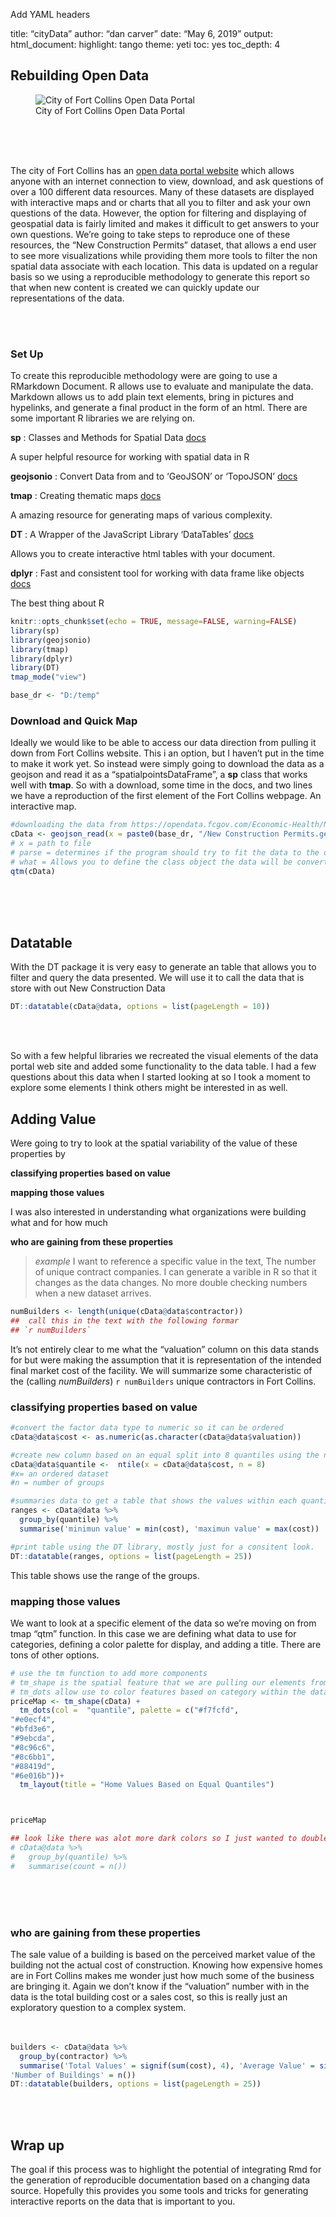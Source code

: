 
Add YAML headers 

title: "cityData"
author: "dan carver"
date: "May 6, 2019"
output:
  html_document:
    highlight: tango
    theme: yeti
    toc: yes
    toc_depth: 4



## Rebuilding Open Data

![City of Fort Collins Open Data Portal](D:/temp/fcOpenData.png)


<br>
<br>
<br>

The city of Fort Collins has an [open data portal website](https://www.fcgov.com/opendata/) which allows anyone with an internet connection to view, download, and ask questions of over a 100 different data resources. Many of these datasets are displayed with interactive maps and or charts that all you to filter and ask your own questions of the data. However, the option for filtering and displaying of geospatial data is fairly limited and makes it difficult to get answers to your own questions. We're going to take steps to reproduce one of these resources, the "New Construction Permits" dataset, that allows a end user to see more visualizations while providing them more tools to filter the non spatial data associate with each location. This data is updated on a regular basis so we using a reproducible methodology to generate this report so that when new content is created we can quickly update our representations of the data.

<br>
<br>

### Set Up
To create this reproducible methodology were are going to use a RMarkdown Document.
R allows use to evaluate and manipulate the data. Markdown allows us to add plain text elements, bring in pictures and hypelinks, and generate a final product in the form of an html.
There are some important R libraries we are relying on.

 **sp** : Classes and Methods for Spatial Data [docs](https://cran.r-project.org/web/packages/sp/index.html)

A super helpful resource for working with spatial data in R

 **geojsonio** : Convert Data from and to 'GeoJSON' or 'TopoJSON' [docs](https://cran.r-project.org/web/packages/geojsonio/index.html)


**tmap** : Creating thematic maps [docs](https://cran.r-project.org/web/packages/tmap/tmap.pdf)

A amazing resource for generating maps of various complexity.

**DT** : A Wrapper of the JavaScript Library 'DataTables' [docs](https://cran.r-project.org/web/packages/DT/DT.pdf)

Allows you to create interactive html tables with your document.

**dplyr** : Fast and consistent tool for working with data frame like objects [docs](https://cran.r-project.org/web/packages/dplyr/dplyr.pdf)

The best thing about R

```r
knitr::opts_chunk$set(echo = TRUE, message=FALSE, warning=FALSE)
library(sp)
library(geojsonio)
library(tmap)
library(dplyr)
library(DT)
tmap_mode("view")

base_dr <- "D:/temp"

```


### Download and Quick Map
Ideally we would like to be able to access our data direction from pulling it down from Fort Collins website. This i an option, but I haven't put in the time to make it work yet. So instead were simply going to download the data as a geojson and read it as a "spatialpointsDataFrame", a **sp** class that works well with **tmap**. So with a download, some time in the docs, and two lines we have a reproduction of the first element of the Fort Collins webpage. An interactive map.

```r
#downloading the data from https://opendata.fcgov.com/Economic-Health/New-Construction-Permits/4nr5-i9u8
cData <- geojson_read(x = paste0(base_dr, "/New Construction Permits.geojson" ), parse = TRUE, what = "sp")
# x = path to file
# parse = determines if the program should try to fit the data to the data frame structure rather then a json structure
# what = Allows you to define the class object the data will be converted to.
qtm(cData)

```

<br>
<br>
<br>

## Datatable
With the DT package it is very easy to generate an table that allows you to filter and query the data presented. We will use it to call the data that is store with out New Construction Data
```r
DT::datatable(cData@data, options = list(pageLength = 10))
```

<br>
<br>

So with a few helpful libraries we recreated the visual elements of the data portal web site and added some functionality to the data table. I had a few questions about this data when I started looking at so I took a moment to explore some elements I think others might be interested in as well.


## Adding Value
Were going to try to look at the spatial variability of the value of these properties by

**classifying properties based on value**

**mapping those values**

I was also interested in understanding what organizations were building what and for how much

**who are gaining from these properties**  

> *example*
I want to reference a specific value in the text, The number of unique contract companies. I can generate a varible in R so that it changes as the data changes. No more double checking numbers when a new dataset arrives.

```r
numBuilders <- length(unique(cData@data$contractor))
##  call this in the text with the following formar
## `r numBuilders`
```

It's not entirely clear to me what the "valuation" column on this data stands for but were making the assumption that it is representation of the intended final market cost of the facility.
We will summarize some characteristic of the (calling *numBuilders*) `r numBuilders` unique contractors in Fort Collins.  


### classifying properties based on value

```r
#convert the factor data type to numeric so it can be ordered
cData@data$cost <- as.numeric(as.character(cData@data$valuation))

#create new column based on an equal split into 8 quantiles using the ntile function
cData@data$quantile <-  ntile(x = cData@data$cost, n = 8)
#x= an ordered dataset
#n = number of groups

#summaries data to get a table that shows the values within each quantile
ranges <- cData@data %>%
  group_by(quantile) %>%
  summarise('minimun value' = min(cost), 'maximun value' = max(cost))

#print table using the DT library, mostly just for a consitent look.
DT::datatable(ranges, options = list(pageLength = 25))
```

This table shows use the range of the groups.


### mapping those values
We want to look at a specific element of the data so we're moving on from tmap "qtm" function. In this case we are defining what data to use for categories, defining a color palette for display, and adding a title. There are tons of other options.

```r
# use the tm function to add more components
# tm_shape is the spatial feature that we are pulling our elements from
# tm_dots allow use to color features based on category within the data  
priceMap <- tm_shape(cData) +
  tm_dots(col =  "quantile", palette = c("#f7fcfd",
"#e0ecf4",
"#bfd3e6",
"#9ebcda",
"#8c96c6",
"#8c6bb1",
"#88419d",
"#6e016b"))+
  tm_layout(title = "Home Values Based on Equal Quantiles")



priceMap

## look like there was alot more dark colors so I just wanted to double check the numbers
# cData@data %>%
#   group_by(quantile) %>%
#   summarise(count = n())


```

<br>
<br>
<br>

### who are gaining from these properties

The sale value of a building is based on the perceived market value of the building not the actual cost of construction. Knowing how expensive homes are in Fort Collins makes me wonder just how much some of the business are bringing it. Again we don't know if the "valuation" number with in the data is the total building cost or a sales cost, so this is really just an exploratory question to a complex system.  
<br>
<br>


```r
builders <- cData@data %>%
  group_by(contractor) %>%
  summarise('Total Values' = signif(sum(cost), 4), 'Average Value' = signif(mean(cost), 4),
'Number of Buildings' = n())
DT::datatable(builders, options = list(pageLength = 25))
```

<br>
<br>

## Wrap up

The goal if this process was to highlight the potential of integrating Rmd for the generation of reproducible documentation based on a changing data source. Hopefully this provides you some tools and tricks for generating interactive reports on the data that is important to you.
